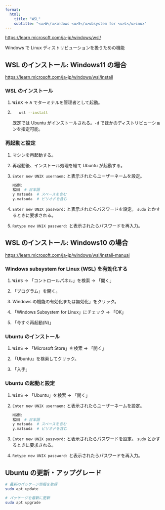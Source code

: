 ```yaml
---
format:
  html:
    title: "WSL"
    subtitle: "<u>W</u>indows <u>S</u>ubsystem for <u>L</u>inux"
---
```



<https://learn.microsoft.com/ja-jp/windows/wsl/>

Windows で Linux ディストリビューションを扱うための機能


## WSL のインストール: Windows11 の場合

<https://learn.microsoft.com/ja-jp/windows/wsl/install>

### WSL のインストール

1. <kbd>Win</kbd><kbd>X</kbd> → <kbd>A</kbd> でターミナルを管理者として起動。

1. ```sh
   wsl --install
   ```

   既定では Ubuntu がインストールされる。`-d` でほかのディストリビューションを指定可能。

### 再起動と設定

1. マシンを再起動する。

1. 再起動後、インストール処理を経て Ubuntu が起動する。

1. `Enter new UNIX usernaem:` と表示されたらユーザーネームを設定。

   ```sh
   NG例:
   松田  # 日本語
   y matsuda  # スペースを含む
   y.matsuda  # ピリオドを含む
   ```

1. `Enter new UNIX password:` と表示されたらパスワードを設定。
   `sudo` とかするときに要求される。

1. `Retype new UNIX password:` と表示されたらパスワードを再入力。


## WSL のインストール: Windows10 の場合

<https://learn.microsoft.com/ja-jp/windows/wsl/install-manual>

### Windows subsystem for Linux (WSL) を有効化する

1. <kbd>Win</kbd><kbd>S</kbd> → 「コントロールパネル」を検索 → 「開く」

1. 「プログラム」を開く。

1. Windows の機能の有効化または無効化」をクリック。

1. 「Windows Subsystem for Linux」にチェック → 「OK」

1. 「今すぐ再起動(N)」

### Ubuntu のインストール

1. <kbd>Win</kbd><kbd>S</kbd> → 「Microsoft Store」を検索 → 「開く」

1. 「Ubuntu」を検索してクリック。

1. 「入手」

### Ubuntu の起動と設定

1. <kbd>Win</kbd><kbd>S</kbd> → 「Ubuntu」を検索 → 「開く」

1. `Enter new UNIX usernaem:` と表示されたらユーザーネームを設定。

   ```sh
   NG例:
   松田  # 日本語
   y matsuda  # スペースを含む
   y.matsuda  # ピリオドを含む
   ```

1. `Enter new UNIX password:` と表示されたらパスワードを設定。
   `sudo` とかするときに要求される。

1. `Retype new UNIX password:` と表示されたらパスワードを再入力。


## Ubuntu の更新・アップグレード

```sh
# 最新のパッケージ情報を取得
sudo apt update

# パッケージを最新に更新
sudo apt upgrade
```
